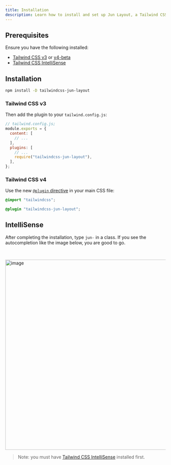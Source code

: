 ```yaml
---
title: Installation
description: Learn how to install and set up Jun Layout, a Tailwind CSS plugin for building flexible layouts.
---
```


## Prerequisites

Ensure you have the following installed:

- [Tailwind CSS v3](https://tailwindcss.com/) or [v4-beta](https://tailwindcss.com/docs/v4-beta)
- [Tailwind CSS IntelliSense](https://marketplace.visualstudio.com/items?itemName=bradlc.vscode-tailwindcss)

## Installation

```bash
npm install -D tailwindcss-jun-layout
```

### Tailwind CSS v3

Then add the plugin to your `tailwind.config.js`:

```js
// tailwind.config.js;
module.exports = {
  content: [
    // ...
  ],
  plugins: [
    // ...
    require("tailwindcss-jun-layout"),
  ],
};
```

### Tailwind CSS v4

Use the new [`@plugin` directive](https://tailwindcss.com/docs/v4-beta#using-plugins) in your main CSS file:

```css
@import "tailwindcss";

@plugin "tailwindcss-jun-layout";
```

## IntelliSense

After completing the installation, type `jun-` in a class. If you see the autocompletion like the image below, you are good to go.

<br />

<img
  width="598"
  alt="image"
  src="https://github.com/user-attachments/assets/33e57b5f-86e3-457b-a1ba-af2b69136da1"
/>

> Note: you must have [Tailwind CSS IntelliSense](https://marketplace.visualstudio.com/items?itemName=bradlc.vscode-tailwindcss) installed first.
